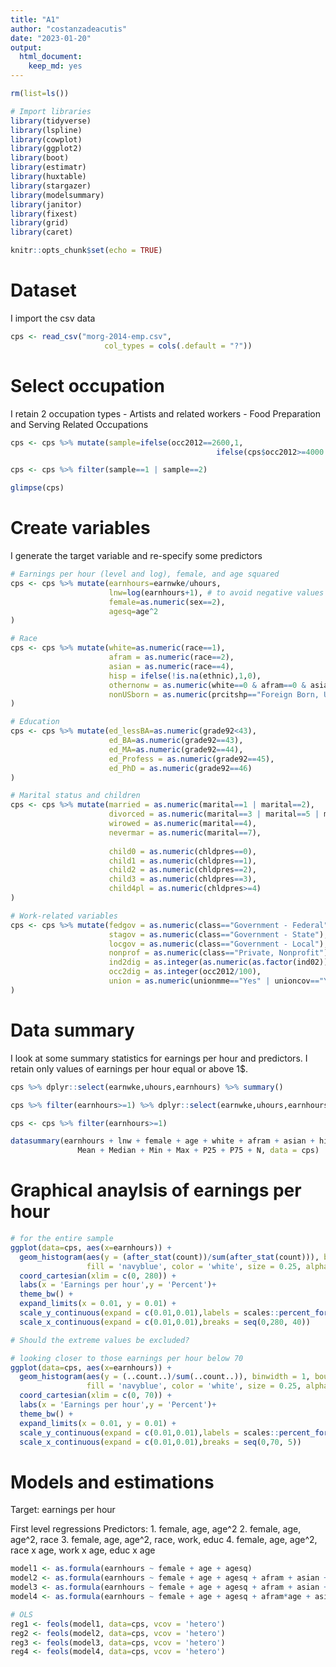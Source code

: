 ```yaml
---
title: "A1"
author: "costanzadeacutis"
date: "2023-01-20"
output: 
  html_document: 
    keep_md: yes
---
```


```r
rm(list=ls())

# Import libraries
library(tidyverse)
library(lspline)
library(cowplot)
library(ggplot2)
library(boot)
library(estimatr)
library(huxtable)
library(stargazer)
library(modelsummary)
library(janitor)
library(fixest)
library(grid)
library(caret)

knitr::opts_chunk$set(echo = TRUE)
```

# Dataset

I import the csv data

```r
cps <- read_csv("morg-2014-emp.csv", 
                     col_types = cols(.default = "?"))
```

# Select occupation 

I retain 2 occupation types 
- Artists and related workers
- Food Preparation and Serving Related Occupations

```r
cps <- cps %>% mutate(sample=ifelse(occ2012==2600,1,
                                              ifelse(cps$occ2012>=4000 & cps$occ2012<=4150,2,0)))

cps <- cps %>% filter(sample==1 | sample==2)

glimpse(cps)
```

# Create variables 

I generate the target variable and re-specify some predictors 

```r

# Earnings per hour (level and log), female, and age squared
cps <- cps %>% mutate(earnhours=earnwke/uhours, 
                      lnw=log(earnhours+1), # to avoid negative values
                      female=as.numeric(sex==2),
                      agesq=age^2
)

# Race 
cps <- cps %>% mutate(white=as.numeric(race==1),
                      afram = as.numeric(race==2),
                      asian = as.numeric(race==4),
                      hisp = ifelse(!is.na(ethnic),1,0),
                      othernonw = as.numeric(white==0 & afram==0 & asian==0 & hisp==0),
                      nonUSborn = as.numeric(prcitshp=="Foreign Born, US Cit By Naturalization" | prcitshp=="Foreign Born, Not a US Citizen") 
)

# Education
cps <- cps %>% mutate(ed_lessBA=as.numeric(grade92<43),
                      ed_BA=as.numeric(grade92==43),
                      ed_MA=as.numeric(grade92==44),
                      ed_Profess = as.numeric(grade92==45),
                      ed_PhD = as.numeric(grade92==46)
)

# Marital status and children
cps <- cps %>% mutate(married = as.numeric(marital==1 | marital==2),
                      divorced = as.numeric(marital==3 | marital==5 | marital==6),
                      wirowed = as.numeric(marital==4),
                      nevermar = as.numeric(marital==7),
                      
                      child0 = as.numeric(chldpres==0),
                      child1 = as.numeric(chldpres==1),
                      child2 = as.numeric(chldpres==2),
                      child3 = as.numeric(chldpres==3),
                      child4pl = as.numeric(chldpres>=4)
)

# Work-related variables
cps <- cps %>% mutate(fedgov = as.numeric(class=="Government - Federal"),
                      stagov = as.numeric(class=="Government - State"),
                      locgov = as.numeric(class=="Government - Local"),
                      nonprof = as.numeric(class=="Private, Nonprofit"),
                      ind2dig = as.integer(as.numeric(as.factor(ind02))/100),
                      occ2dig = as.integer(occ2012/100),
                      union = as.numeric(unionmme=="Yes" | unioncov=="Yes")
)

```

# Data summary

I look at some summary statistics for earnings per hour and predictors. I retain only values of earnings per hour equal or above 1$.

```r

cps %>% dplyr::select(earnwke,uhours,earnhours) %>% summary()

cps %>% filter(earnhours>=1) %>% dplyr::select(earnwke,uhours,earnhours) %>% summary()

cps <- cps %>% filter(earnhours>=1)

datasummary(earnhours + lnw + female + age + white + afram + asian + hisp + othernonw + nonUSborn + ed_lessBA + ed_BA + ed_MA + ed_Profess + ed_PhD + married + divorced + wirowed + nevermar + child0 + child1 + child2 + child3 + child4pl + fedgov + stagov + locgov + nonprof + ind2dig + occ2dig + union ~
               Mean + Median + Min + Max + P25 + P75 + N, data = cps)

```

# Graphical anaylsis of earnings per hour

```r

# for the entire sample 
ggplot(data=cps, aes(x=earnhours)) +
  geom_histogram(aes(y = (after_stat(count))/sum(after_stat(count))), binwidth = 1, boundary=0,
                 fill = 'navyblue', color = 'white', size = 0.25, alpha = 0.8,  show.legend=F, na.rm=TRUE) +
  coord_cartesian(xlim = c(0, 280)) +
  labs(x = 'Earnings per hour',y = 'Percent')+
  theme_bw() +
  expand_limits(x = 0.01, y = 0.01) +
  scale_y_continuous(expand = c(0.01,0.01),labels = scales::percent_format(accuracy = 1)) +
  scale_x_continuous(expand = c(0.01,0.01),breaks = seq(0,280, 40))

# Should the extreme values be excluded?

# looking closer to those earnings per hour below 70
ggplot(data=cps, aes(x=earnhours)) +
  geom_histogram(aes(y = (..count..)/sum(..count..)), binwidth = 1, boundary=0,
                 fill = 'navyblue', color = 'white', size = 0.25, alpha = 0.8,  show.legend=F, na.rm=TRUE) +
  coord_cartesian(xlim = c(0, 70)) +
  labs(x = 'Earnings per hour',y = 'Percent')+
  theme_bw() +
  expand_limits(x = 0.01, y = 0.01) +
  scale_y_continuous(expand = c(0.01,0.01),labels = scales::percent_format(accuracy = 1)) +
  scale_x_continuous(expand = c(0.01,0.01),breaks = seq(0,70, 5))


```

# Models and estimations

Target: earnings per hour

First level regressions
Predictors:
1. female, age, age^2
2. female, age, age^2, race
3. female, age, age^2, race, work, educ
4. female, age, age^2, race x age, work x age, educ x age

```r

model1 <- as.formula(earnhours ~ female + age + agesq)
model2 <- as.formula(earnhours ~ female + age + agesq + afram + asian + hisp + othernonw + nonUSborn)
model3 <- as.formula(earnhours ~ female + age + agesq + afram + asian + hisp + othernonw + nonUSborn + ind2dig + occ2dig + union + ed_BA + ed_MA + ed_Profess + ed_PhD)
model4 <- as.formula(earnhours ~ female + age + agesq + afram*age + asian*age + hisp*age + othernonw*age + nonUSborn*age + ind2dig*age + occ2dig*age + union*age + ed_BA*age + ed_MA*age + ed_Profess*age + ed_PhD*age)

# OLS
reg1 <- feols(model1, data=cps, vcov = 'hetero')
reg2 <- feols(model2, data=cps, vcov = 'hetero')
reg3 <- feols(model3, data=cps, vcov = 'hetero')
reg4 <- feols(model4, data=cps, vcov = 'hetero')

```


